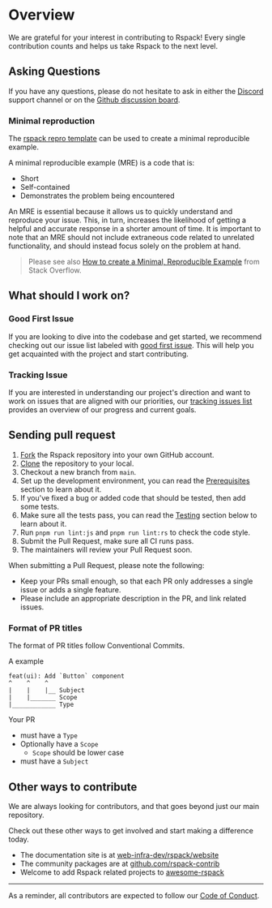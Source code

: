 # Overview

We are grateful for your interest in contributing to Rspack!
Every single contribution counts and helps us take Rspack to the next level.

## Asking Questions

If you have any questions,
please do not hesitate to ask in either the [Discord](https://discord.gg/79ZZ66GH9E) support channel or on the [Github discussion board](https://github.com/web-infra-dev/rspack/discussions).

### Minimal reproduction

The [rspack repro template](https://github.com/web-infra-dev/rspack-repro) can be used to create a minimal reproducible example.

A minimal reproducible example (MRE) is a code that is:

- Short
- Self-contained
- Demonstrates the problem being encountered

An MRE is essential because it allows us to quickly understand and reproduce your issue.
This, in turn, increases the likelihood of getting a helpful and accurate response in a shorter amount of time.
It is important to note that an MRE should not include extraneous code related to unrelated functionality,
and should instead focus solely on the problem at hand.

> Please see also [How to create a Minimal, Reproducible Example](https://stackoverflow.com/help/minimal-reproducible-example) from Stack Overflow.

## What should I work on?

### Good First Issue

If you are looking to dive into the codebase and get started,
we recommend checking out our issue list labeled with [good first issue](https://github.com/web-infra-dev/rspack/issues?q=is%3Aissue+is%3Aopen+sort%3Aupdated-desc+label%3A%22good+first+issue%22).
This will help you get acquainted with the project and start contributing.

### Tracking Issue

If you are interested in understanding our project's direction and want to work on issues that are aligned with our priorities,
our [tracking issues list](https://github.com/web-infra-dev/rspack/issues?q=is%3Aopen+label%3A%22tracking+issue%22+sort%3Aupdated-desc)
provides an overview of our progress and current goals.

## Sending pull request

1. [Fork](https://help.github.com/articles/fork-a-repo/) the Rspack repository into your own GitHub account.
2. [Clone](https://help.github.com/articles/cloning-a-repository/) the repository to your local.
3. Checkout a new branch from `main`.
4. Set up the development environment, you can read the [Prerequisites](/contribute/development/prerequisites) section to learn about it.
5. If you've fixed a bug or added code that should be tested, then add some tests.
6. Make sure all the tests pass, you can read the [Testing](/contribute/development/testing) section below to learn about it.
7. Run `pnpm run lint:js` and `pnpm run lint:rs` to check the code style.
8. Submit the Pull Request, make sure all CI runs pass.
9. The maintainers will review your Pull Request soon.

When submitting a Pull Request, please note the following:

- Keep your PRs small enough, so that each PR only addresses a single issue or adds a single feature.
- Please include an appropriate description in the PR, and link related issues.

### Format of PR titles

The format of PR titles follow Conventional Commits.

A example

```
feat(ui): Add `Button` component
^    ^    ^
|    |    |__ Subject
|    |_______ Scope
|____________ Type
```

Your PR

- must have a `Type`
- Optionally have a `Scope`
  - `Scope` should be lower case
- must have a `Subject`

## Other ways to contribute

We are always looking for contributors, and that goes beyond just our main repository.

Check out these other ways to get involved and start making a difference today.

- The documentation site is at [web-infra-dev/rspack/website](https://github.com/web-infra-dev/rspack/tree/main/website)
- The community packages are at [github.com/rspack-contrib](https://github.com/rspack-contrib)
- Welcome to add Rspack related projects to [awesome-rspack](https://github.com/web-infra-dev/awesome-rspack)

---

As a reminder, all contributors are expected to follow our [Code of Conduct](https://github.com/web-infra-dev/rspack/blob/main/CODE_OF_CONDUCT.md).
